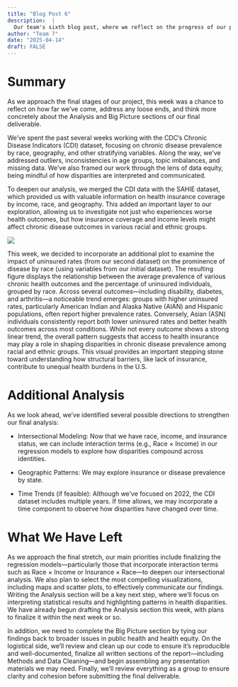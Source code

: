 ```yaml
---
title: "Blog Post 6"
description:  |
  Our team's sixth blog post, where we reflect on the progress of our project.
author: "Team 7"
date: "2025-04-14"
draft: FALSE
---
```


# Summary
As we approach the final stages of our project, this week was a chance to reflect on how far we’ve come, address any loose ends, and think more concretely about the Analysis and Big Picture sections of our final deliverable. 

We’ve spent the past several weeks working with the CDC’s Chronic Disease Indicators (CDI) dataset, focusing on chronic disease prevalence by race, geography, and other stratifying variables. Along the way, we’ve addressed outliers, inconsistencies in age groups, topic imbalances, and missing data. We’ve also framed our work through the lens of data equity, being mindful of how disparities are interpreted and communicated.

To deepen our analysis, we merged the CDI data with the SAHIE dataset, which provided us with valuable information on health insurance coverage by income, race, and geography. This added an important layer to our exploration, allowing us to investigate not just who experiences worse health outcomes, but how insurance coverage and income levels might affect chronic disease outcomes in various racial and ethnic groups.

![](../../images/HealthPrev_Uninsured_byRace.png)

This week, we decided to incorporate an additional plot to examine the impact of uninsured rates (from our second dataset) on the prominence of disease by race (using variables from our initial dataset). The resulting figure displays the relationship between the average prevalence of various chronic health outcomes and the percentage of uninsured individuals, grouped by race. Across several outcomes—including disability, diabetes, and arthritis—a noticeable trend emerges: groups with higher uninsured rates, particularly American Indian and Alaska Native (AIAN) and Hispanic populations, often report higher prevalence rates. Conversely, Asian (ASN) individuals consistently report both lower uninsured rates and better health outcomes across most conditions. While not every outcome shows a strong linear trend, the overall pattern suggests that access to health insurance may play a role in shaping disparities in chronic disease prevalence among racial and ethnic groups. This visual provides an important stepping stone toward understanding how structural barriers, like lack of insurance, contribute to unequal health burdens in the U.S.

# Additional Analysis
As we look ahead, we’ve identified several possible directions to strengthen our final analysis:

- Intersectional Modeling: Now that we have race, income, and insurance status, we can include interaction terms (e.g., Race × Income) in our regression models to explore how disparities compound across identities.
  
- Geographic Patterns: We may explore insurance or disease prevalence by state.

- Time Trends (if feasible): Although we've focused on 2022, the CDI dataset includes multiple years. If time allows, we may incorporate a time component to observe how disparities have changed over time.

# What We Have Left
As we approach the final stretch, our main priorities include finalizing the regression models—particularly those that incorporate interaction terms such as Race × Income or Insurance × Race—to deepen our intersectional analysis. We also plan to select the most compelling visualizations, including maps and scatter plots, to effectively communicate our findings. Writing the Analysis section will be a key next step, where we’ll focus on interpreting statistical results and highlighting patterns in health disparities. We have already begun drafting the Analysis section this week, with plans to finalize it within the next week or so.

In addition, we need to complete the Big Picture section by tying our findings back to broader issues in public health and health equity. On the logistical side, we’ll review and clean up our code to ensure it’s reproducible and well-documented, finalize all written sections of the report—including Methods and Data Cleaning—and begin assembling any presentation materials we may need. Finally, we’ll review everything as a group to ensure clarity and cohesion before submitting the final deliverable.
